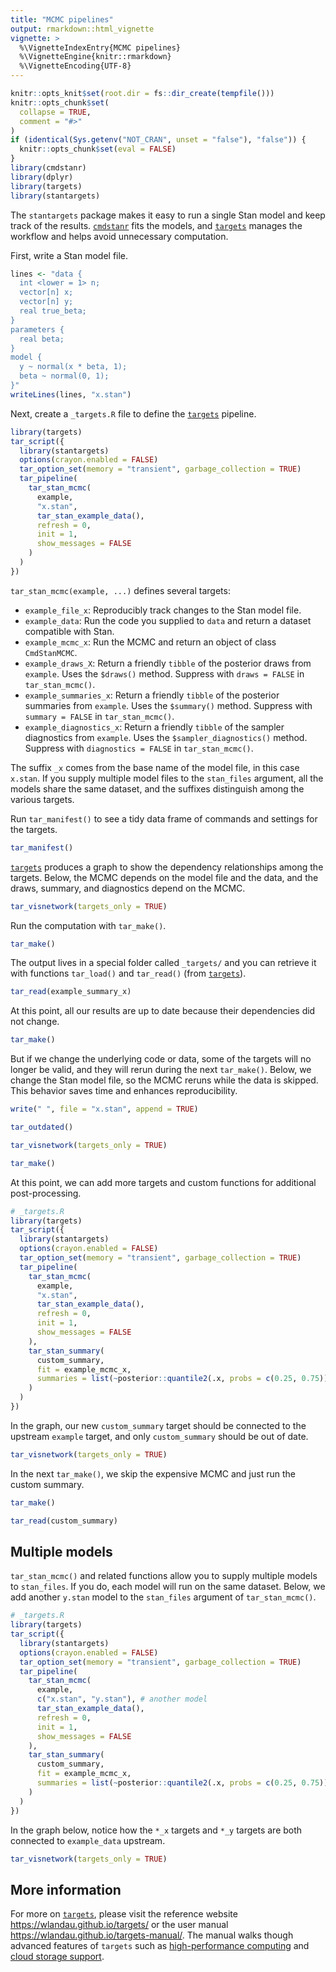 ```yaml
---
title: "MCMC pipelines"
output: rmarkdown::html_vignette
vignette: >
  %\VignetteIndexEntry{MCMC pipelines}
  %\VignetteEngine{knitr::rmarkdown}
  %\VignetteEncoding{UTF-8}
---
```


```r
knitr::opts_knit$set(root.dir = fs::dir_create(tempfile()))
knitr::opts_chunk$set(
  collapse = TRUE,
  comment = "#>"
)
if (identical(Sys.getenv("NOT_CRAN", unset = "false"), "false")) {
  knitr::opts_chunk$set(eval = FALSE)
}
library(cmdstanr)
library(dplyr)
library(targets)
library(stantargets)
```

The `stantargets` package makes it easy to run a single Stan model and keep track of the results. [`cmdstanr`](https://github.com/stan-dev/cmdstanr) fits the models, and [`targets`](https://github.com/wlandau/targets) manages the workflow and helps avoid unnecessary computation.

First, write a Stan model file.

```r
lines <- "data {
  int <lower = 1> n;
  vector[n] x;
  vector[n] y;
  real true_beta;
}
parameters {
  real beta;
}
model {
  y ~ normal(x * beta, 1);
  beta ~ normal(0, 1);
}"
writeLines(lines, "x.stan")
```


Next, create a `_targets.R` file to define the [`targets`](https://github.com/wlandau/targets) pipeline.

```r
library(targets)
tar_script({
  library(stantargets)
  options(crayon.enabled = FALSE)
  tar_option_set(memory = "transient", garbage_collection = TRUE)
  tar_pipeline(
    tar_stan_mcmc(
      example,
      "x.stan",
      tar_stan_example_data(),
      refresh = 0,
      init = 1,
      show_messages = FALSE
    )
  )
})
```

`tar_stan_mcmc(example, ...)` defines several targets:

* `example_file_x`: Reproducibly track changes to the Stan model file.
* `example_data`: Run the code you supplied to `data` and return a dataset compatible with Stan.
* `example_mcmc_x`: Run the MCMC and return an object of class `CmdStanMCMC`.
* `example_draws_X`: Return a friendly `tibble` of the posterior draws from `example`. Uses the `$draws()` method. Suppress with `draws = FALSE` in `tar_stan_mcmc()`.
* `example_summaries_x`: Return a friendly `tibble` of the posterior summaries from `example`. Uses the `$summary()` method. Suppress with `summary = FALSE` in `tar_stan_mcmc()`.
* `example_diagnostics_x`: Return a friendly `tibble` of the sampler diagnostics from `example`. Uses the `$sampler_diagnostics()` method. Suppress with `diagnostics = FALSE` in `tar_stan_mcmc()`.

The suffix `_x` comes from the base name of the model file, in this case `x.stan`. If you supply multiple model files to the `stan_files` argument, all the models share the same dataset, and the suffixes distinguish among the various targets.

Run `tar_manifest()` to see a tidy data frame of commands and settings for the targets.

```r
tar_manifest()
```

[`targets`](https://github.com/wlandau/targets) produces a graph to show the dependency relationships among the targets. Below, the MCMC depends on the model file and the data, and the draws, summary, and diagnostics depend on the MCMC.

```r
tar_visnetwork(targets_only = TRUE)
```

Run the computation with `tar_make()`.

```r
tar_make()
```

The output lives in a special folder called `_targets/` and you can retrieve it with functions `tar_load()` and `tar_read()` (from [`targets`](https://github.com/wlandau/targets)).

```r
tar_read(example_summary_x)
```

At this point, all our results are up to date because their dependencies did not change.

```r
tar_make()
```

But if we change the underlying code or data, some of the targets will no longer be valid, and they will rerun during the next `tar_make()`. Below, we change the Stan model file, so the MCMC reruns while the data is skipped. This behavior saves time and enhances reproducibility.

```r
write(" ", file = "x.stan", append = TRUE)
```

```r
tar_outdated()
```

```r
tar_visnetwork(targets_only = TRUE)
```

```r
tar_make()
```

At this point, we can add more targets and custom functions for additional post-processing.

```r
# _targets.R
library(targets)
tar_script({
  library(stantargets)
  options(crayon.enabled = FALSE)
  tar_option_set(memory = "transient", garbage_collection = TRUE)
  tar_pipeline(
    tar_stan_mcmc(
      example,
      "x.stan",
      tar_stan_example_data(),
      refresh = 0,
      init = 1,
      show_messages = FALSE
    ),
    tar_stan_summary(
      custom_summary,
      fit = example_mcmc_x,
      summaries = list(~posterior::quantile2(.x, probs = c(0.25, 0.75)))
    )
  )
})
```

In the graph, our new `custom_summary` target should be connected to the upstream `example` target, and only `custom_summary` should be out of date.

```r
tar_visnetwork(targets_only = TRUE)
```

In the next `tar_make()`, we skip the expensive MCMC and just run the custom summary.

```r
tar_make()
```

```r
tar_read(custom_summary)
```

## Multiple models

`tar_stan_mcmc()` and related functions allow you to supply multiple models to `stan_files`. If you do, each model will run on the same dataset. Below, we add another `y.stan` model to the `stan_files` argument of `tar_stan_mcmc()`.

```r
# _targets.R
library(targets)
tar_script({
  library(stantargets)
  options(crayon.enabled = FALSE)
  tar_option_set(memory = "transient", garbage_collection = TRUE)
  tar_pipeline(
    tar_stan_mcmc(
      example,
      c("x.stan", "y.stan"), # another model
      tar_stan_example_data(),
      refresh = 0,
      init = 1,
      show_messages = FALSE
    ),
    tar_stan_summary(
      custom_summary,
      fit = example_mcmc_x,
      summaries = list(~posterior::quantile2(.x, probs = c(0.25, 0.75)))
    )
  )
})
```

In the graph below, notice how the `*_x` targets and `*_y` targets are both connected to `example_data` upstream.

```r
tar_visnetwork(targets_only = TRUE)
```

## More information

For more on [`targets`](https://github.com/wlandau/targets), please visit the reference website <https://wlandau.github.io/targets/> or the user manual <https://wlandau.github.io/targets-manual/>. The manual walks though advanced features of `targets` such as [high-performance computing](https://wlandau.github.io/targets-manual/hpc.html) and [cloud storage support](https://wlandau.github.io/targets-manual/cloud.html).
